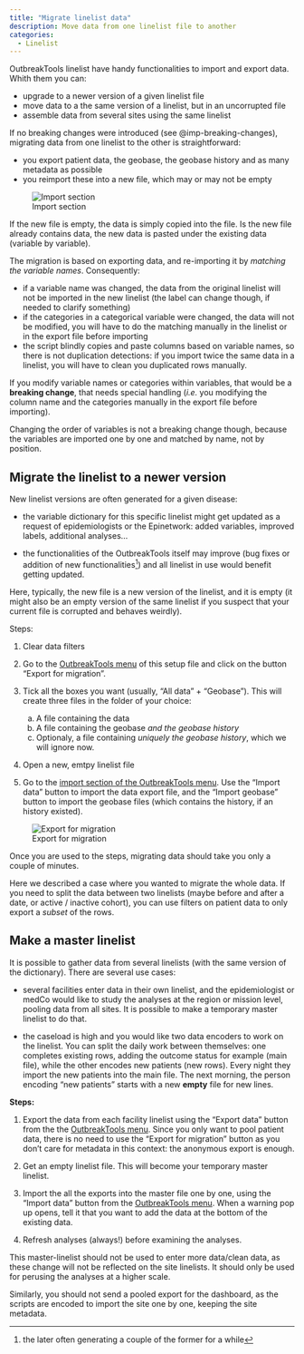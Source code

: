 ```yaml
---
title: "Migrate linelist data"
description: Move data from one linelist file to another
categories: 
  - Linelist
---
```



OutbreakTools linelist have handy functionalities to import and export data. Whith them you can:

- upgrade to a newer version of a given linelist file
- move data to a the same version of a linelist, but in an uncorrupted file
- assemble data from several sites using the same linelist

If no breaking changes were introduced (see @imp-breaking-changes), migrating data from one linelist to the other is straightforward:  

- you export patient data, the geobase, the geobase history and as many metadata as possible  
- you reimport these into a new file, which may or may not be empty


![Import section](../how_to/images/img-005-migration-linelist.png){fig-align="center"}

If the new file is empty, the data is simply copied into the file. Is the new file already contains data, the new data is pasted under the existing data (variable by variable).


::: {#imp-breaking-changes .callout-important title="About breaking changes"}
The migration is based on exporting data, and re-importing it by *matching the variable names*. Consequently:

- if a variable name was changed, the data from the original linelist will not be imported in the new linelist (the label can change though, if needed to clarify something)    
- if the categories in a categorical variable were changed, the data will not be modified, you will have to do the matching manually in the linelist or in the export file before importing   
- the script blindly copies and paste columns based on variable names, so there is not duplication detections: if you import twice the same data in a linelist, you will have to clean you duplicated rows manually.

If you modify variable names or categories within variables, that would be a **breaking change**, that needs special handling (*i.e.* you modifying the column name and the categories manually in the export file before importing).

Changing the order of variables is not a breaking change though, because the variables are imported one by one and matched by name, not by position.
:::



## Migrate the linelist to a newer version

New linelist versions are often generated for a given disease:

- the variable dictionary for this specific linelist might get updated as a request of epidemiologists or the Epinetwork: added variables, improved labels, additional analyses...

- the functionalities of the OutbreakTools itself may improve (bug fixes or addition of new functionalities^[the later often generating a couple of the former for a while]) and all linelist in use would benefit getting updated.


Here, typically, the new file is a new version of the linelist, and it is empty (it might also be an empty version of the same linelist if you suspect that your current file is corrupted and behaves weirdly).


Steps:

1. Clear data filters	

2. Go to the [OutbreakTools menu](../reference/ribbons.qmd#sec-linelist-advanced) of this setup file and click on the button "Export for migration".

3. Tick all the boxes you want (usually, "All data" + "Geobase"). This will create three files in the folder of your choice: 
    a.	A file containing the data
    b.	A file containing the geobase *and the geobase history*
    c.	Optionaly, a file containing *uniquely the geobase history*, which we will ignore now.

4. Open a new, emtpy linelist file

5. Go to the [import section of the OutbreakTools menu](../reference/ribbons.qmd#sec-import-data). Use the "Import data" button to import the data export file, and the "Import geobase" button to import the geobase files (which contains the history, if an history existed).


![Export for migration](../reference/images/img-013-ll-export-migration.png){fig-align="center"}

Once you are used to the steps, migrating data should take you only a couple of minutes.


::: {.callout-tip title="Tip: export a subset of data" collapse="true"}
Here we described a case where you wanted to migrate the whole data. If you need to split the data between two linelists (maybe before and after a date, or active / inactive cohort), you can use filters on patient data to only export a *subset* of the rows.
:::



## Make a master linelist

It is possible to gather data from several linelists (with the same version of the dictionary). There are several use cases:

- several facilities enter data in their own linelist, and the epidemiologist or medCo would like to study the analyses at the region or mission level, pooling data from all sites. It is possible to make a temporary master linelist to do that.  

- the caseload is high and you would like two data encoders to work on the linelist. You can split the daily work between themselves: one completes existing rows, adding the outcome status for example (main file), while the other encodes new patients (new rows). Every night they import the new patients into the main file. The next morning, the person encoding "new patients" starts with a new **empty** file for new lines.


**Steps:**

1.	Export the data from each facility linelist using the "Export data" button from the the [OutbreakTools menu](../reference/ribbons.qmd#sec-export-data). Since you only want to pool patient data, there is no need to use the "Export for migration" button as you don't care for metadata in this context: the anonymous export is enough.  

2.	Get an empty linelist file. This will become your temporary master linelist.

3.	Import the all the exports into the master file one by one, using the "Import data" button from the  [OutbreakTools menu](../reference/ribbons.qmd#sec-import-data). When a warning pop up opens, tell it that you want to add the data at the bottom of the existing data.

4.	Refresh analyses (always!) before examining the analyses.


::: {.callout-warning title="Warning: do not modify data in this file"}
This master-linelist should not be used to enter more data/clean data, as these change will not be reflected on the site linelists. It should only be used for perusing the analyses at a higher scale.

Similarly, you should not send a pooled export for the dashboard, as the scripts are encoded to import the site one by one, keeping the site metadata.
:::

